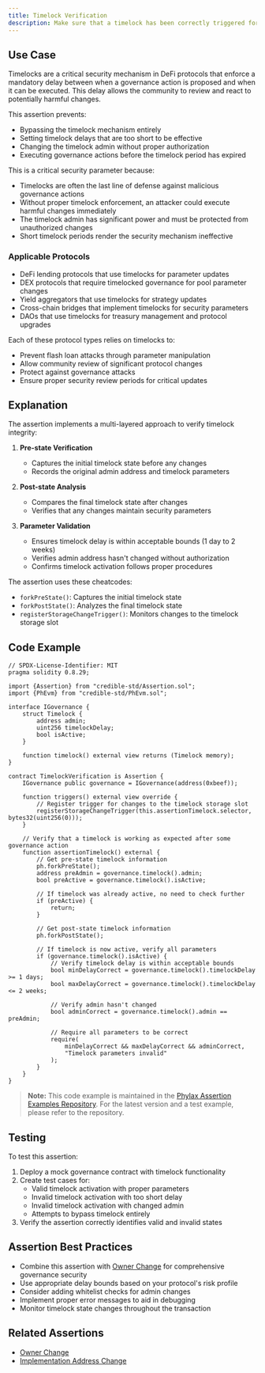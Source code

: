 ```yaml
---
title: Timelock Verification
description: Make sure that a timelock has been correctly triggered for governance actions
---
```


## Use Case
Timelocks are a critical security mechanism in DeFi protocols that enforce a mandatory delay between when a governance action is proposed and when it can be executed. This delay allows the community to review and react to potentially harmful changes.

This assertion prevents:
- Bypassing the timelock mechanism entirely
- Setting timelock delays that are too short to be effective
- Changing the timelock admin without proper authorization
- Executing governance actions before the timelock period has expired

This is a critical security parameter because:
- Timelocks are often the last line of defense against malicious governance actions
- Without proper timelock enforcement, an attacker could execute harmful changes immediately
- The timelock admin has significant power and must be protected from unauthorized changes
- Short timelock periods render the security mechanism ineffective

### Applicable Protocols
- DeFi lending protocols that use timelocks for parameter updates
- DEX protocols that require timelocked governance for pool parameter changes
- Yield aggregators that use timelocks for strategy updates
- Cross-chain bridges that implement timelocks for security parameters
- DAOs that use timelocks for treasury management and protocol upgrades

Each of these protocol types relies on timelocks to:
- Prevent flash loan attacks through parameter manipulation
- Allow community review of significant protocol changes
- Protect against governance attacks
- Ensure proper security review periods for critical updates

## Explanation
The assertion implements a multi-layered approach to verify timelock integrity:

1. **Pre-state Verification**
   - Captures the initial timelock state before any changes
   - Records the original admin address and timelock parameters

2. **Post-state Analysis**
   - Compares the final timelock state after changes
   - Verifies that any changes maintain security parameters

3. **Parameter Validation**
   - Ensures timelock delay is within acceptable bounds (1 day to 2 weeks)
   - Verifies admin address hasn't changed without authorization
   - Confirms timelock activation follows proper procedures

The assertion uses these cheatcodes:
- `forkPreState()`: Captures the initial timelock state
- `forkPostState()`: Analyzes the final timelock state
- `registerStorageChangeTrigger()`: Monitors changes to the timelock storage slot

## Code Example
```solidity
// SPDX-License-Identifier: MIT
pragma solidity 0.8.29;

import {Assertion} from "credible-std/Assertion.sol";
import {PhEvm} from "credible-std/PhEvm.sol";

interface IGovernance {
    struct Timelock {
        address admin;
        uint256 timelockDelay;
        bool isActive;
    }

    function timelock() external view returns (Timelock memory);
}

contract TimelockVerification is Assertion {
    IGovernance public governance = IGovernance(address(0xbeef));

    function triggers() external view override {
        // Register trigger for changes to the timelock storage slot
        registerStorageChangeTrigger(this.assertionTimelock.selector, bytes32(uint256(0)));
    }

    // Verify that a timelock is working as expected after some governance action
    function assertionTimelock() external {
        // Get pre-state timelock information
        ph.forkPreState();
        address preAdmin = governance.timelock().admin;
        bool preActive = governance.timelock().isActive;
        
        // If timelock was already active, no need to check further
        if (preActive) {
            return;
        }

        // Get post-state timelock information
        ph.forkPostState();
        
        // If timelock is now active, verify all parameters
        if (governance.timelock().isActive) {
            // Verify timelock delay is within acceptable bounds
            bool minDelayCorrect = governance.timelock().timelockDelay >= 1 days;
            bool maxDelayCorrect = governance.timelock().timelockDelay <= 2 weeks;
            
            // Verify admin hasn't changed
            bool adminCorrect = governance.timelock().admin == preAdmin;
            
            // Require all parameters to be correct
            require(
                minDelayCorrect && maxDelayCorrect && adminCorrect,
                "Timelock parameters invalid"
            );
        }
    }
}
```

> **Note:** This code example is maintained in the [Phylax Assertion Examples Repository](https://github.com/phylaxsystems/assertion-examples/blob/main/assertions/assertions_book/). For the latest version and a test example, please refer to the repository.

## Testing
To test this assertion:
1. Deploy a mock governance contract with timelock functionality
2. Create test cases for:
   - Valid timelock activation with proper parameters
   - Invalid timelock activation with too short delay
   - Invalid timelock activation with changed admin
   - Attempts to bypass timelock entirely
3. Verify the assertion correctly identifies valid and invalid states

## Assertion Best Practices
- Combine this assertion with [Owner Change](/assertions-book/assertions/ass05-ownership-change) for comprehensive governance security
- Use appropriate delay bounds based on your protocol's risk profile
- Consider adding whitelist checks for admin changes
- Implement proper error messages to aid in debugging
- Monitor timelock state changes throughout the transaction

## Related Assertions
- [Owner Change](/assertions-book/assertions/ass05-ownership-change)
- [Implementation Address Change](/assertions-book/assertions/ass01-impl-addr-change)
